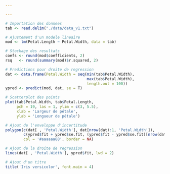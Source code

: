 ```yaml
---

---
```


```r
# Importation des donnees
tab <- read.delim("./data/data_v1.txt")
```

```r
# Ajustement d'un modele lineaire
mod <- lm(Petal.Length ~ Petal.Width, data = tab)

# Stockage des resultats
coefs <- round(mod$coefficients, 2)
rsq   <- round(summary(mod)$r.squared, 2)

# Predictions pour droite de regression
dat <- data.frame(Petal.Width = seq(min(tab$Petal.Width),
                                    max(tab$Petal.Width),
                                    length.out = 100))
ypred <- predict(mod, dat, se = T)
```

```r
# Scatterplot des points
plot(tab$Petal.Width, tab$Petal.Length,
     pch = 19, las = 1, ylim = c(3, 5.5),
     xlab = 'Largeur de pétale',
     ylab = 'Longueur de pétale')

# Ajout de l'enveloppe d'incertitude
polygon(c(dat[ , 'Petal.Width'], dat[nrow(dat):1, 'Petal.Width']),
        c(ypred$fit + ypred$se.fit, (ypred$fit - ypred$se.fit)[nrow(dat):1]),
        col = '#aaaaaa88', border = NA)

# Ajout de la droite de regression
lines(dat[ , 'Petal.Width'], ypred$fit, lwd = 2)

# Ajout d'un titre
title('Iris versicolor', font.main = 4)
```
